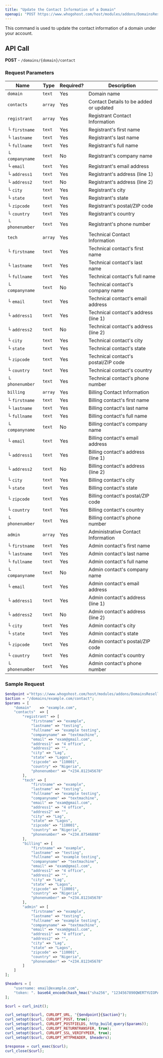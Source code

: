 ```yaml
---
title: "Update the Contact Information of a Domain"
openapi: "POST https://www.whogohost.com/host/modules/addons/DomainsReseller/api/index.php"
---
```

This command is used to update the contact information of a domain under your account.

## API Call

**POST** - `/domains/{domain}/contact`

### Request Parameters

| **Name**      | **Type** | **Required?** | **Description**                      |
|---------------|----------|---------------|--------------------------------------|
| `domain`      | `text`   | Yes           | Domain name                          |
| `contacts`    | `array`  | Yes           | Contact Details to be added or updated |
| `registrant`  | `array`  | Yes           | Registrant Contact Information       |
| └ `firstname` | `text`   | Yes           | Registrant's first name              |
| └ `lastname`  | `text`   | Yes           | Registrant's last name               |
| └ `fullname`  | `text`   | Yes           | Registrant's full name               |
| └ `companyname` | `text` | No            | Registrant's company name            |
| └ `email`    | `text`   | Yes           | Registrant's email address           |
| └ `address1` | `text`   | Yes           | Registrant's address (line 1)        |
| └ `address2` | `text`   | No            | Registrant's address (line 2)        |
| └ `city`     | `text`   | Yes           | Registrant's city                    |
| └ `state`    | `text`   | Yes           | Registrant's state                   |
| └ `zipcode`  | `text`   | Yes           | Registrant's postal/ZIP code         |
| └ `country`  | `text`   | Yes           | Registrant's country                 |
| └ `phonenumber` | `text` | Yes           | Registrant's phone number            |
| `tech`       | `array`  | Yes           | Technical Contact Information        |
| └ `firstname` | `text`  | Yes           | Technical contact's first name       |
| └ `lastname`  | `text`  | Yes           | Technical contact's last name        |
| └ `fullname`  | `text`  | Yes           | Technical contact's full name        |
| └ `companyname` | `text` | No           | Technical contact's company name     |
| └ `email`    | `text`   | Yes           | Technical contact's email address    |
| └ `address1` | `text`   | Yes           | Technical contact's address (line 1) |
| └ `address2` | `text`   | No            | Technical contact's address (line 2) |
| └ `city`     | `text`   | Yes           | Technical contact's city             |
| └ `state`    | `text`   | Yes           | Technical contact's state            |
| └ `zipcode`  | `text`   | Yes           | Technical contact's postal/ZIP code  |
| └ `country`  | `text`   | Yes           | Technical contact's country          |
| └ `phonenumber` | `text` | Yes          | Technical contact's phone number     |
| `billing`    | `array`  | Yes           | Billing Contact Information          |
| └ `firstname` | `text`  | Yes           | Billing contact's first name         |
| └ `lastname`  | `text`  | Yes           | Billing contact's last name          |
| └ `fullname`  | `text`  | Yes           | Billing contact's full name          |
| └ `companyname` | `text` | No           | Billing contact's company name       |
| └ `email`    | `text`   | Yes           | Billing contact's email address      |
| └ `address1` | `text`   | Yes           | Billing contact's address (line 1)   |
| └ `address2` | `text`   | No            | Billing contact's address (line 2)   |
| └ `city`     | `text`   | Yes           | Billing contact's city               |
| └ `state`    | `text`   | Yes           | Billing contact's state              |
| └ `zipcode`  | `text`   | Yes           | Billing contact's postal/ZIP code    |
| └ `country`  | `text`   | Yes           | Billing contact's country            |
| └ `phonenumber` | `text` | Yes          | Billing contact's phone number       |
| `admin`      | `array`  | Yes           | Administrative Contact Information   |
| └ `firstname` | `text`  | Yes           | Admin contact's first name           |
| └ `lastname`  | `text`  | Yes           | Admin contact's last name            |
| └ `fullname`  | `text`  | Yes           | Admin contact's full name            |
| └ `companyname` | `text` | No           | Admin contact's company name         |
| └ `email`    | `text`   | Yes           | Admin contact's email address        |
| └ `address1` | `text`   | Yes           | Admin contact's address (line 1)     |
| └ `address2` | `text`   | No            | Admin contact's address (line 2)     |
| └ `city`     | `text`   | Yes           | Admin contact's city                 |
| └ `state`    | `text`   | Yes           | Admin contact's state                |
| └ `zipcode`  | `text`   | Yes           | Admin contact's postal/ZIP code      |
| └ `country`  | `text`   | Yes           | Admin contact's country              |
| └ `phonenumber` | `text` | Yes          | Admin contact's phone number         |

### Sample Request

```php
$endpoint ="https://www.whogohost.com/host/modules/addons/DomainsReseller/api/index.php";
$action = "/domains/example.com/contact";
$params = [
    "domain"    => "example.com",
    "contacts"  => [
        "registrant" => [
            "firstname" => "example",
            "lastname" => "testing",
            "fullname" => "example testing",
            "companyname" => "textmachine",
            "email" => "exam@gmail.com",
            "address1" => "4 office",
            "address2" => "",
            "city" => "Lag",
            "state" => "Lagos",
            "zipcode" => "110001",
            "country" => "Nigeria",
            "phonenumber" => "+234.812345678"
        ],
        "tech" => [
            "firstname" => "example",
            "lastname" => "testing",
            "fullname" => "example testing",
            "companyname" => "textmachine",
            "email" => "exam@gmail.com",
            "address1" => "4 office",
            "address2" => "",
            "city" => "Lag",
            "state" => "Lagos",
            "zipcode" => "110001",
            "country" => "Nigeria",
            "phonenumber" => "+234.87546898"
        ],
        "billing" => [
            "firstname" => "example",
            "lastname" => "testing",
            "fullname" => "example testing",
            "companyname" => "textmachine",
            "email" => "exam@gmail.com",
            "address1" => "4 office",
            "address2" => "",
            "city" => "Lag",
            "state" => "Lagos",
            "zipcode" => "110001",
            "country" => "Nigeria",
            "phonenumber" => "+234.812345678"
        ],
        "admin" => [
            "firstname" => "example",
            "lastname" => "testing",
            "fullname" => "example testing",
            "companyname" => "textmachine",
            "email" => "exam@gmail.com",
            "address1" => "4 office",
            "address2" => "",
            "city" => "Lag",
            "state" => "Lagos",
            "zipcode" => "110001",
            "country" => "Nigeria",
            "phonenumber" => "+234.812345678"
        ]
    ]
];

$headers = [
    "username: email@example.com",
    "token: ". base64_encode(hash_hmac("sha256", "1234567890QWERTYUIOPASDFGHJKLZXCVBNM", "email@example.com:".gmdate("y-m-d H")))
];

$curl = curl_init();

curl_setopt($curl, CURLOPT_URL, "{$endpoint}{$action}");
curl_setopt($curl, CURLOPT_POST, true);
curl_setopt($curl, CURLOPT_POSTFIELDS, http_build_query($params));
curl_setopt($curl, CURLOPT_RETURNTRANSFER, true);
curl_setopt($curl, CURLOPT_SSL_VERIFYPEER, true);
curl_setopt($curl, CURLOPT_HTTPHEADER, $headers);

$response = curl_exec($curl);
curl_close($curl);
